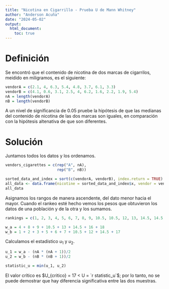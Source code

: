 ```yaml
---
title: "Nicotina en Cigarrillo - Prueba U de Mann Whitney"
author: "Anderson Acuña"
date: "2024-05-02"
output: 
  html_document: 
    toc: true
---
```


# Definición

Se encontró que el contenido de nicotina de dos marcas de cigarrilos, meidido en 
miligramos, es el siguiente:

```r
vendorA = c(2.1, 4, 6.3, 5.4, 4.8, 3.7, 6.1, 3.3)
vendorB = c(4.1, 0.6, 3.1, 2.5, 4, 6.2, 1.6, 2.2, 1.9, 5.4)
nA = length(vendorA)
nB = length(vendorB)
```

A un nivel de significancia de 0.05 pruebe la hipótesis de que las medianas del 
contenido de nicotina de las dos marcas son iguales, en comparación con la 
hipótesis altenativa de que son diferentes.

# Solución

Juntamos todos los datos y los ordenamos.
```r
vendors_cigarettes = c(rep("A", nA),
                       rep("B", nB))

sorted_data_and_index = sort(c(vendorA, vendorB), index.return = TRUE)
all_data <- data.frame(nicotine = sorted_data_and_index$x, vendor = vendors_cigarettes[sorted_data_and_index$ix])
all_data
```

Asignamos los rangos de manera ascendente, del dato menor hacia el mayor. Cuando 
el rankeo esté hecho vemos los pesos que obtuvieron los datos de una población y 
de la otra y los sumamos.
```r
rankings = c(1, 2, 3, 4, 5, 6, 7, 8, 9, 10.5, 10.5, 12, 13, 14.5, 14.5, 16, 17, 18)

w_a = 4 + 8 + 9 + 10.5 + 13 + 14.5 + 16 + 18
w_b = 1 + 2 + 3 + 5 + 6 + 7 + 10.5 + 12 + 14.5 + 17
```

Calculamos el estadístico $u_1$ y $u_2$.
```r
u_1 = w_a - (nA * (nA + 1))/2
u_2 = w_b - (nB * (nB + 1))/2

statistic_u = min(u_1, u_2)
```

El valor crítico es $U_{critico} = 17 < U = `r statistic_u`$; por lo tanto, no 
se puede demostrar que hay diferencia significativa entre las dos muestras.
